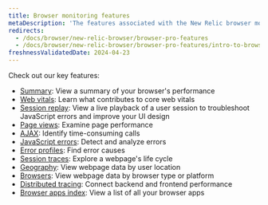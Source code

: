 ```yaml
---
title: Browser monitoring features
metaDescription: 'The features associated with the New Relic browser monitoring Pro and Pro+SPA agents.'
redirects:
  - /docs/browser/new-relic-browser/browser-pro-features
  - /docs/browser/new-relic-browser/browser-pro-features/intro-to-browser-pro-features
freshnessValidatedDate: 2024-04-23
---
```


Check out our key <InlinePopover type="browser"/> features:

* <DNT>[Summary](/docs/browser/browser-monitoring/getting-started/browser-summary-page/)</DNT>: View a summary of your browser's performance
* <DNT>[Web vitals](/docs/journey-performance/guide-to-monitoring-core-web-vitals)</DNT>: Learn what contributes to core web vitals
* <DNT>[Session replay](/docs/browser/browser-monitoring/browser-pro-features/session-replay)</DNT>: View a live playback of a user session to troubleshoot JavaScript errors and improve your UI design
* <DNT>[Page views](/docs/browser/new-relic-browser/browser-pro-features/page-views-examine-page-performance/)</DNT>: Examine page performance
* <DNT>[AJAX](/docs/browser/browser-monitoring/browser-pro-features/ajax-page-identify-time-consuming-calls/)</DNT>: Identify time-consuming calls
* <DNT>[JavaScript errors](/docs/browser/new-relic-browser/browser-pro-features/javascript-errors-page-detect-analyze-errors/)</DNT>: Detect and analyze errors
* <DNT>[Error profiles](/docs/browser/new-relic-browser/browser-pro-features/browser-error-profiles-find-error-causes/)</DNT>: Find error causes
* <DNT>[Session traces](/docs/browser/browser-monitoring/browser-pro-features/session-traces-explore-webpages-life-cycle/)</DNT>: Explore a webpage's life cycle
* <DNT>[Geography](/docs/browser/new-relic-browser/browser-pro-features/geography-webpage-metrics-location/)</DNT>: View webpage data by user location
* <DNT>[Browsers](/docs/browser/new-relic-browser/browser-pro-features/browsers-problem-patterns-type-or-platform/)</DNT>: View webpage data by browser type or platform
* <DNT>[Distributed tracing](/docs/browser/new-relic-browser/browser-pro-features/browser-data-distributed-tracing/)</DNT>: Connect backend and frontend performance
* <DNT>[Browser apps index](/docs/browser/new-relic-browser/getting-started/browser-apps-index/)</DNT>: View a list of all your browser apps
